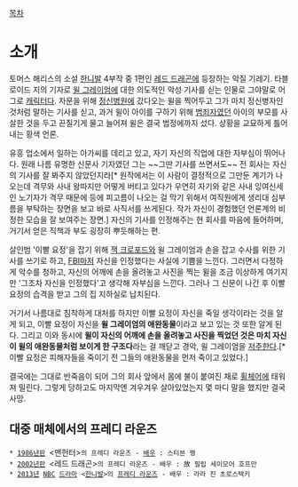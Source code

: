 [[목차]]

= 소개 =

토머스 해리스의 소설 [[한니발]] 4부작 중 1편인 [[레드 드래곤(소설)|레드 드래곤]]에 등장하는 악질 기레기. 타블로이드 지의 기자로 [[윌 그레이엄]]에 대한 의도적인 악성 기사를 싣는 인물로 그야말로 어그로 [[캐릭터]]다. 자문을 위해 [[정신병원]]에 갔다오는 윌을 찍어두고 그가 마치 정신병자인 것처럼 말하는 기사를 싣고, 과거 윌이 아이를 구하기 위해 [[범죄자]]였던 아이의 부모를 사살한 것을 두고 끈질기게 물고 늘어져 윌은 결국 법정에까지 섰다. 상황을 교묘하게 틀어내는 황색 언론.

유흥 업소에서 일하는 아가씨를 데리고 있고, 자기 자신의 직업에 대한 자부심이 뛰어나다. 원래 나름 유명한 신문사 기자였던 그는 ~~그딴 기사를 쓰면서도~~ 전 회사는 자신의 기사를 잘 봐주지 않았던지라[* 원작에서는 이 사람이 결정적으로 그만둔 계기가 나오는데 격무와 사내 왕따지만 어떻게 버티고 있다가 우연히 자기와 같은 사내 잉여신세인 노기자가 격무 때문에 등에 피고름이 나오는 걸 막기 위해서 여직원에게 생리대 심부름을 부탁하는 장면을 보고 바로 사직서를 쓰게된다. 작가 자신이 경험했던 언론계의 비정한 모습을 잘 보여주는 장면.] 자신의 기사를 인정해주는 현 회사를 마음에 들어하며, 거기서 얻은 직책과 부도 굉장히 뿌듯해하는 편.

살인범 '이빨 요정'을 잡기 위해 [[잭 크로포드]]와 윌 그레이엄과 손을 잡고 수사를 위한 기사를 쓰기로 하고, [[FBI]]마저 자신을 인정했다는 사실에 기쁨을 느낀다. 그러면서 다정하게 악수를 청하고, 자신의 어깨에 손을 올려놓고 사진을 찍는 윌을 조금 이상하게 여기지만 '그조차 자신을 인정했다'고 생각해 자부심을 느낀다. 그러나 그 신문이 나간 후 이빨 요정의 습격을 받고 그의 집 지하실로 납치된다.

거기서 나름대로 침착하게 대처를 하지만 이빨 요정이 자신을 죽일 생각이라는 것을 알게 되고, 이빨 요정이 자신을 '''윌 그레이엄의 애완동물'''이라고 보고 있는 것 또한 알게 된다. 그리고 이와 동시에 '''윌이 자신의 어깨에 손을 올려놓고 사진을 찍었던 것은 마치 자신이 윌의 애완동물처럼 보이게 한 구조다'''라는 걸 깨닫고 경악, 윌 그레이엄을 [[저주]]한다.[* 이빨 요정은 피해자들을 죽이기 전 그들의 애완동물을 먼저 죽이고 있었다.]

결국에는 그대로 반죽음이 되어 그의 회사 앞에서 몸에 불이 붙여진 채로 [[휠체어]]에 태워져 밀린다. 그렇게 당하고도 마지막엔 겨우겨우 살아있었는지 몇 마디 말을 했지만 결국 사망.

== 대중 매체에서의 프레디 라운즈 ==
 * [[1986년]]판 <맨헌터>의 프레디 라운즈 - [[배우]] : 스티븐 랭
 * [[2002년]]판 <레드 드래곤>의 프레디 라운즈 - 배우 : 故 필립 세이모어 호프만
 * [[2013년]] [[NBC]] [[드라마]] <[[한니발(드라마)|한니발]]>의 [[프레디 라운즈(한니발)|프레디 라운즈]] - 배우 : 라라 진 초로스텍키
